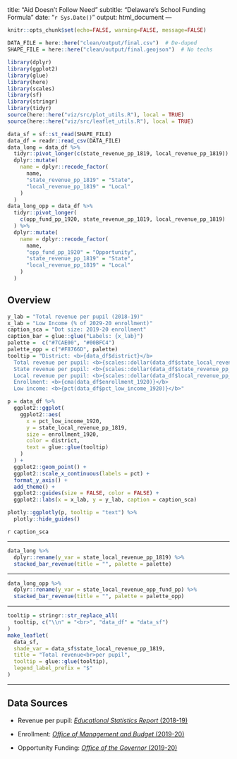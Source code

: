 <!-- Authors:     Everet -->
<!-- Maintainers: Everet -->
<!-- Copyright:   2020, Everet, AGPL 3.0 or later -->
<!-- ========================================= -->
<!-- DE-school-finance/viz/src/report.Rmd -->
---
title: "Aid Doesn't Follow Need"
subtitle: "Delaware's School Funding Formula"
date: "`r Sys.Date()`"
output: html_document
---

```r
knitr::opts_chunk$set(echo=FALSE, warning=FALSE, message=FALSE)
```

```r
DATA_FILE = here::here("clean/output/final.csv")  # De-duped
SHAPE_FILE = here::here("clean/output/final.geojson")  # No techs
```

```r
library(dplyr)
library(ggplot2)
library(glue)
library(here)
library(scales)
library(sf)
library(stringr)
library(tidyr)
source(here::here("viz/src/plot_utils.R"), local = TRUE)
source(here::here("viz/src/leaflet_utils.R"), local = TRUE)
```

```r
data_sf = sf::st_read(SHAPE_FILE)
data_df = readr::read_csv(DATA_FILE)
data_long = data_df %>%
  tidyr::pivot_longer(c(state_revenue_pp_1819, local_revenue_pp_1819)) %>%
  dplyr::mutate(
    name = dplyr::recode_factor(
      name,
      "state_revenue_pp_1819" = "State",
      "local_revenue_pp_1819" = "Local"
    )
  )
data_long_opp = data_df %>%
  tidyr::pivot_longer(
    c(opp_fund_pp_1920, state_revenue_pp_1819, local_revenue_pp_1819)
  ) %>%
  dplyr::mutate(
    name = dplyr::recode_factor(
      name,
      "opp_fund_pp_1920" = "Opportunity",
      "state_revenue_pp_1819" = "State",
      "local_revenue_pp_1819" = "Local"
    )
  )
```

## Overview

```r
y_lab = "Total revenue per pupil (2018-19)"
x_lab = "Low Income (% of 2029-20 enrollment)"
caption_sca = "Dot size: 2019-20 enrollment"
caption_bar = glue::glue("Labels: {x_lab}")
palette =  c("#7CAE00", "#00BFC4")
palette_opp = c("#F8766D", palette)
tooltip = "District: <b>{data_df$district}</b>
  Total revenue per pupil: <b>{scales::dollar(data_df$state_local_revenue_pp_1819)}</b>
  State revenue per pupil: <b>{scales::dollar(data_df$state_revenue_pp_1819)}</b>
  Local revenue per pupil: <b>{scales::dollar(data_df$local_revenue_pp_1819)}</b>
  Enrollment: <b>{cma(data_df$enrollment_1920)}</b>
  Low income: <b>{pct(data_df$pct_low_income_1920)}</b>"
```

```r
p = data_df %>%
  ggplot2::ggplot(
    ggplot2::aes(
      x = pct_low_income_1920,
      y = state_local_revenue_pp_1819,
      size = enrollment_1920,
      color = district,
      text = glue::glue(tooltip)
    )
  ) +
  ggplot2::geom_point() +
  ggplot2::scale_x_continuous(labels = pct) +
  format_y_axis() +
  add_theme() +
  ggplot2::guides(size = FALSE, color = FALSE) +
  ggplot2::labs(x = x_lab, y = y_lab, caption = caption_sca)

plotly::ggplotly(p, tooltip = "text") %>%
  plotly::hide_guides()
```

`r caption_sca`

***

```r
data_long %>%
  dplyr::rename(y_var = state_local_revenue_pp_1819) %>%
  stacked_bar_revenue(title = "", palette = palette)
```

***

```r
data_long_opp %>%
  dplyr::rename(y_var = state_local_revenue_opp_fund_pp) %>%
  stacked_bar_revenue(title = "", palette = palette_opp)
```

***

```r
tooltip = stringr::str_replace_all(
  tooltip, c("\\n" = "<br>", "data_df" = "data_sf")
)
make_leaflet(
  data_sf,
  shade_var = data_sf$state_local_revenue_pp_1819,
  title = "Total revenue<br>per pupil",
  tooltip = glue::glue(tooltip),
  legend_label_prefix = "$"
)
```

***

## Data Sources

- Revenue per pupil: [*Educational Statistics Report* (2018-19)](https://www.doe.k12.de.us/site/Default.aspx?PageID=1521)

- Enrollment: [*Office of Management and Budget* (2019-20)](https://omb.delaware.gov/)

- Opportunity Funding: [*Office of the Governor* (2019-20)](https://governor.delaware.gov/district-charter-spending/)
